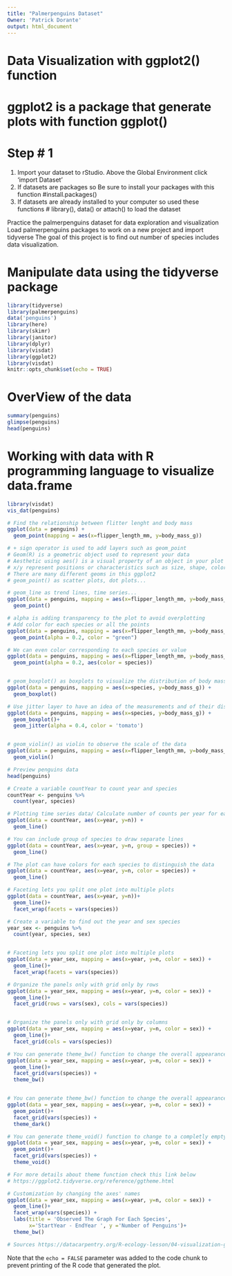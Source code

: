 ```yaml
---
title: "Palmerpenguins Dataset"
Owner: 'Patrick Dorante'
output: html_document
---
```

# Data Visualization with ggplot2() function 

# ggplot2 is a package that generate plots with function ggplot()

# Step # 1
1) Import your dataset to rStudio. Above the Global Environment click 'import Dataset'
2) If datasets are packages so  Be sure to install your packages with this function #install.packages() 
3) If datasets are already installed to your computer so used these functions # library(), data() or attach() to load the dataset


Practice the palmerpenguins dataset for data exploration and visualization 
Load palmerpenguins packages to work on a new project and import tidyverse
The goal of this project is to find out number of species includes data visualization.

# Manipulate data using the tidyverse package

```r
library(tidyverse)
library(palmerpenguins)
data('penguins')
library(here)
library(skimr)
library(janitor)
library(dplyr)
library(visdat)
library(ggplot2)
library(visdat)
knitr::opts_chunk$set(echo = TRUE)
```
# OverView of the data 

```r
summary(penguins)
glimpse(penguins)
head(penguins)
```
# Working with data with R programming language to visualize data.frame

```r
library(visdat)
vis_dat(penguins)

# Find the relationship between flitter lenght and body mass
ggplot(data = penguins) +
  geom_point(mapping = aes(x=flipper_length_mm, y=body_mass_g))

# + sign operator is used to add layers such as geom_point 
# Geom(R) is a geometric object used to represent your data
# Aesthetic using aes() is a visual property of an object in your plot
# x/y represent positions or characteristics such as size, shape, color...
# There are many different geoms in this ggplot2 
# geom_point() as scatter plots, dot plots...

# geom_line as trend lines, time series...
ggplot(data = penguins, mapping = aes(x=flipper_length_mm, y=body_mass_g)) +
  geom_point()

# alpha is adding transparency to the plot to avoid overplotting
# Add color for each species or all the points
ggplot(data = penguins, mapping = aes(x=flipper_length_mm, y=body_mass_g)) +
  geom_point(alpha = 0.2, color = "green")

# We can even color corresponding to each species or value
ggplot(data = penguins, mapping = aes(x=flipper_length_mm, y=body_mass_g)) +
  geom_point(alpha = 0.2, aes(color = species))


# geom_boxplot() as boxplots to visualize the distribution of body mass within each species
ggplot(data = penguins, mapping = aes(x=species, y=body_mass_g)) +
  geom_boxplot()

# Use jitter layer to have an idea of the measurements and of their distribution
ggplot(data = penguins, mapping = aes(x=species, y=body_mass_g)) +
  geom_boxplot()+
  geom_jitter(alpha = 0.4, color = 'tomato')


# geom_violin() as violin to observe the scale of the data
ggplot(data = penguins, mapping = aes(x=flipper_length_mm, y=body_mass_g)) +
  geom_violin()

# Preview penguins data
head(penguins)

# Create a variable countYear to count year and species
countYear <- penguins %>%
  count(year, species)

# Plotting time series data/ Calculate number of counts per year for each species
ggplot(data = countYear, aes(x=year, y=n)) +
  geom_line()

# You can include group of species to draw separate lines
ggplot(data = countYear, aes(x=year, y=n, group = species)) +
  geom_line()

# The plot can have colors for each species to distinguish the data
ggplot(data = countYear, aes(x=year, y=n, color = species)) +
  geom_line()

# Faceting lets you split one plot into multiple plots
ggplot(data = countYear, aes(x=year, y=n))+
  geom_line()+
  facet_wrap(facets = vars(species))

# Create a variable to find out the year and sex species
year_sex <- penguins %>%
  count(year, species, sex)


# Faceting lets you split one plot into multiple plots
ggplot(data = year_sex, mapping = aes(x=year, y=n, color = sex)) +
  geom_line()+
  facet_wrap(facets = vars(species))

# Organize the panels only with grid only by rows 
ggplot(data = year_sex, mapping = aes(x=year, y=n, color = sex)) +
  geom_line()+
  facet_grid(rows = vars(sex), cols = vars(species))


# Organize the panels only with grid only by columns
ggplot(data = year_sex, mapping = aes(x=year, y=n, color = sex)) +
  geom_line()+
  facet_grid(cols = vars(species))

# You can generate theme_bw() function to change the overall appearance of the graph with white background
ggplot(data = year_sex, mapping = aes(x=year, y=n, color = sex)) +
  geom_line()+
  facet_grid(vars(species)) +
  theme_bw()


# You can generate theme_bw() function to change the overall appearance of the graph with dark background
ggplot(data = year_sex, mapping = aes(x=year, y=n, color = sex)) +
  geom_point()+
  facet_grid(vars(species)) +
  theme_dark()

# You can generate theme_void() function to change to a completly empty background
ggplot(data = year_sex, mapping = aes(x=year, y=n, color = sex)) +
  geom_point()+
  facet_grid(vars(species)) +
  theme_void()

# For more details about theme function check this link below
# https://ggplot2.tidyverse.org/reference/ggtheme.html

# Customization by changing the axes' names
ggplot(data = year_sex, mapping = aes(x=year, y=n, color = sex)) +
  geom_line()+
  facet_wrap(vars(species)) +
  labs(title = 'Observed The Graph For Each Species',
       x='StartYear - EndYear ', y ='Number of Penguins')+
  theme_bw()

# Sources https://datacarpentry.org/R-ecology-lesson/04-visualization-ggplot2.html

```

Note that the `echo = FALSE` parameter was added to the code chunk to prevent printing of the R code that generated the plot.




